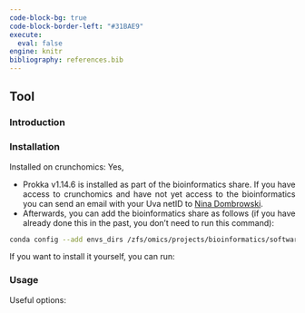 ---
code-block-bg: true
code-block-border-left: "#31BAE9"
execute:
  eval: false
engine: knitr
bibliography: references.bib
---

<div style="text-align: justify">

## Tool

### Introduction


### Installation

Installed on crunchomics: Yes,

- Prokka v1.14.6 is installed as part of the bioinformatics share. If you have access to crunchomics and have not yet access to the bioinformatics you can send an email with your Uva netID to  [Nina Dombrowski](n.dombrowski@uva.nl). 
- Afterwards, you can add the bioinformatics share as follows (if you have already done this in the past, you don't need to run this command):

```{bash}
conda config --add envs_dirs /zfs/omics/projects/bioinformatics/software/miniconda3/envs/
```

If you want to install it yourself, you can run:


### Usage


Useful options:

